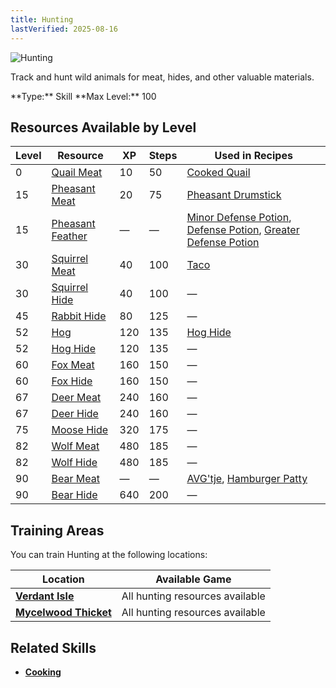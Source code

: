```yaml
---
title: Hunting
lastVerified: 2025-08-16
---
```


<div className="mb-8 flex items-start gap-6">
  <div className="flex-shrink-0">
    <img
      src="/assets/icons/hunting.png"
      alt="Hunting"
      className="h-24 w-24 rounded-lg border"
    />
  </div>
  <div className="flex-1">
    <div className="space-y-2">
      <p className="text-muted-foreground text-lg">
        Track and hunt wild animals for meat, hides, and other valuable
        materials.
      </p>
      <div className="flex flex-wrap gap-4 text-sm">
        <span className="rounded-md bg-green-100 px-2 py-1 dark:bg-green-900">
          **Type:** Skill
        </span>
        <span className="rounded-md bg-purple-100 px-2 py-1 dark:bg-purple-900">
          **Max Level:** 100
        </span>
      </div>
    </div>
  </div>
</div>

## Resources Available by Level

| Level | Resource                                                     | XP  | Steps | Used in Recipes |
| ----- | ------------------------------------------------------------ | --- | ----- | --------------- |
| 0     | [Quail Meat](/docs/resources/individual/bird_1_meat)        | 10  | 50    | [Cooked Quail](/docs/items/individual/cooked_quail) |
| 15    | [Pheasant Meat](/docs/resources/individual/bird_2_meat)     | 20  | 75    | [Pheasant Drumstick](/docs/items/individual/pheasant_drumstick) |
| 15    | [Pheasant Feather](/docs/resources/individual/bird_2_feather) | —   | —     | [Minor Defense Potion](/docs/items/individual/minor_defense_potion), [Defense Potion](/docs/items/individual/defensepotion), [Greater Defense Potion](/docs/items/individual/greater_defense_potion) |
| 30    | [Squirrel Meat](/docs/resources/individual/squirrel_meat)   | 40  | 100   | [Taco](/docs/items/individual/taco) |
| 30    | [Squirrel Hide](/docs/resources/individual/squirrel_hide)   | 40  | 100   | — |
| 45    | [Rabbit Hide](/docs/resources/individual/rabbit_hide)       | 80  | 125   | — |
| 52    | [Hog](/docs/resources/individual/hog)                       | 120 | 135   | [Hog Hide](/docs/resources/individual/hog_hide) |
| 52    | [Hog Hide](/docs/resources/individual/hog_hide)             | 120 | 135   | — |
| 60    | [Fox Meat](/docs/resources/individual/fox_meat)             | 160 | 150   | — |
| 60    | [Fox Hide](/docs/resources/individual/fox_hide)             | 160 | 150   | — |
| 67    | [Deer Meat](/docs/resources/individual/deer_meat)           | 240 | 160   | — |
| 67    | [Deer Hide](/docs/resources/individual/deer_hide)           | 240 | 160   | — |
| 75    | [Moose Hide](/docs/resources/individual/moose_hide)         | 320 | 175   | — |
| 82    | [Wolf Meat](/docs/resources/individual/wolf_meat)           | 480 | 185   | — |
| 82    | [Wolf Hide](/docs/resources/individual/wolf_hide)           | 480 | 185   | — |
| 90    | [Bear Meat](/docs/resources/individual/bear_meat)           | —   | —     | [AVG'tje](/docs/items/individual/dinner), [Hamburger Patty](/docs/resources/individual/hamburger_patty) |
| 90    | [Bear Hide](/docs/resources/individual/bear_hide)           | 640 | 200   | — |

## Training Areas

You can train Hunting at the following locations:

| Location                                                        | Available Game                  |
| --------------------------------------------------------------- | ------------------------------- |
| **[Verdant Isle](/docs/map/individual/verdant_isle)**           | All hunting resources available |
| **[Mycelwood Thicket](/docs/map/individual/mycelwood_thicket)** | All hunting resources available |

## Related Skills

- **[Cooking](/docs/skills/individual/cooking)**

